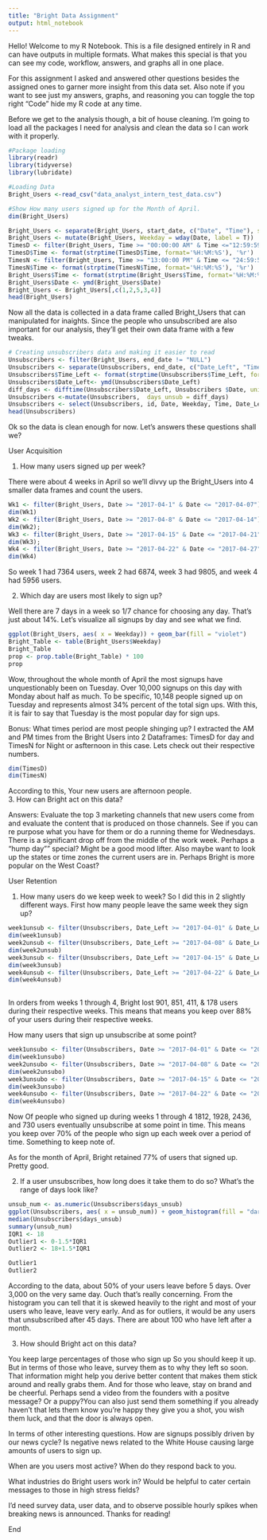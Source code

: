 ```yaml
---
title: "Bright Data Assignment"
output: html_notebook
---
```


Hello! Welcome to my R Notebook. This is a file designed entirely in R and can have outputs in multiple formats. What makes this special is that you can see my code, workflow, answers, and graphs all in one place.

For this assignment I asked and answered other questions besides the assigned ones to garner more insight from this data set. Also note if you want to see just my answers, graphs, and reasoning you can toggle the top right "Code"  hide my R code at any time.

Before we get to the analysis though, a bit of house cleaning. I'm going to load all the packages I need for analysis and clean the data so I can work with it properly.  





```r
#Package loading
library(readr)
library(tidyverse)
library(lubridate)

#Loading Data
Bright_Users <-read_csv("data_analyst_intern_test_data.csv")

#Show How many users signed up for the Month of April.
dim(Bright_Users)

Bright_Users <- separate(Bright_Users, start_date, c("Date", "Time"), sep = " " )
Bright_Users <- mutate(Bright_Users, Weekday = wday(Date, label = T))
TimesD <- filter(Bright_Users, Time >= "00:00:00 AM" & Time <="12:59:59")
TimesD$Time <- format(strptime(TimesD$Time, format='%H:%M:%S'), '%r')
TimesN <- filter(Bright_Users, Time >= "13:00:00 PM" & Time <= "24:59:59 PM")
TimesN$Time <- format(strptime(TimesN$Time, format='%H:%M:%S'), '%r')
Bright_Users$Time <- format(strptime(Bright_Users$Time, format='%H:%M:%S'), '%r')
Bright_Users$Date <- ymd(Bright_Users$Date)
Bright_Users <- Bright_Users[,c(1,2,5,3,4)]
head(Bright_Users)
```

Now all the data is collected in a data frame called Bright_Users that can manipulated for inaights. Since the people who unsubscribed are also important for our analysis, they'll get their own data frame with a few tweaks. 

```r
# Creating unsubscribers data and making it easier to read
Unsubscribers <- filter(Bright_Users, end_date != "NULL")
Unsubscribers <- separate(Unsubscribers, end_date, c("Date_Left", "Time_Left"), sep = " ")
Unsubscribers$Time_Left <- format(strptime(Unsubscribers$Time_Left, format='%H:%M:%S'), '%r')
Unsubscribers$Date_Left<- ymd(Unsubscribers$Date_Left)
diff_days <- difftime(Unsubscribers$Date_Left, Unsubscribers $Date, units = c('days'))
Unsubscribers <-mutate(Unsubscribers,  days_unsub = diff_days)
Unsubscribers <- select(Unsubscribers, id, Date, Weekday, Time, Date_Left, days_unsub)
head(Unsubscribers)

```

Ok so the data is clean enough for now. Let's answers these questions shall we?

User Acquisition

1. How many users signed up per week?

There were about 4 weeks in April so we'll divvy up the Bright_Users into 4 smaller data frames and count the users.

```r
Wk1 <- filter(Bright_Users, Date >= "2017-04-1" & Date <= "2017-04-07") 
dim(Wk1)
Wk2 <- filter(Bright_Users, Date >= "2017-04-8" & Date <= "2017-04-14") 
dim(Wk2);
Wk3 <- filter(Bright_Users, Date >= "2017-04-15" & Date <= "2017-04-21")
dim(Wk3);
Wk4 <- filter(Bright_Users, Date >= "2017-04-22" & Date <= "2017-04-27")
dim(Wk4)
```

So week 1 had 7364 users, week 2 had 6874, week 3 had 9805, and week 4 had 5956 users.

2. Which day are users most likely to sign up?

Well there are 7 days in a week so 1/7 chance for choosing any day. That's just about 14%.  Let's visualize all signups by day and see what we find.
```r
ggplot(Bright_Users, aes( x = Weekday)) + geom_bar(fill = "violet") 
Bright_Table <- table(Bright_Users$Weekday)
Bright_Table
prop <- prop.table(Bright_Table) * 100
prop
```

Wow, throughout the whole month of April the most signups have unquestionably been on Tuesday. Over 10,000 signups on this day with Monday about half as much. To be specific, 10,148 people signed up on Tuesday and represents almost 34% percent of the total sign ups. With this, it is fair to say that Tuesday is the most popular day for sign ups.

Bonus: What times period are most people shinging up?
I extracted the AM and PM times from the Bright Users into 2 Dataframes: TimesD for day and TimesN for Night or  asfternoon in this case. Lets check out their respective numbers.

```r
dim(TimesD)
dim(TimesN)
```

 According to this, Your new users are afternoon people.  
3. How can Bright act on this data?

Answers: Evaluate the top 3 marketing channels that new users come from and evaluate the content that is produced on those channels. See if you can re purpose what you have for them or do a running theme for Wednesdays. There is a significant drop off from the middle of the work week. Perhaps a "hump day"" special? Might be a good mood lifter. Also maybe want to look up the states or time zones the current users are in. Perhaps Bright is more popular on the West Coast?

User Retention

1. How many users do we keep week to week?
So I did this in 2 slightly different ways. First how many people leave the same week they sign up?

```r
week1unsub <- filter(Unsubscribers, Date_Left >= "2017-04-01" & Date_Left <= "2017-04-07")
dim(week1unsub)
week2unsub <- filter(Unsubscribers, Date_Left >= "2017-04-08" & Date_Left <= "2017-04-14")
dim(week2unsub)
week3unsub <- filter(Unsubscribers, Date_Left >= "2017-04-15" & Date_Left <= "2017-04-21")
dim(week3unsub)
week4unsub <- filter(Unsubscribers, Date_Left >= "2017-04-22" & Date_Left <= "2017-04-27")
dim(week4unsub)  
  
```

In orders from weeks 1 through 4, Bright lost 901, 851, 411, & 178 users during their respective weeks. This means that means you keep over 88% of your users during their respective weeks. 

How many users that sign up unsubscribe at some point?
```r
week1unsubo <- filter(Unsubscribers, Date >= "2017-04-01" & Date <= "2017-04-7")
dim(week1unsubo)
week2unsubo <- filter(Unsubscribers, Date >= "2017-04-08" & Date <= "2017-04-14")
dim(week2unsubo)
week3unsubo <- filter(Unsubscribers, Date >= "2017-04-15" & Date <= "2017-04-21")
dim(week3unsubo)
week4unsubo <- filter(Unsubscribers, Date >= "2017-04-22" & Date <= "2017-04-27")
dim(week4unsubo)
```
Now Of people who signed up during weeks 1 through 4 1812, 1928, 2436, and 730 users eventually unsubscribe at some point in time. This means you keep over 70% of the people who sign up each week over a period of time. Something to keep note of.

As for the month of April, Bright retained 77%  of users that signed up. Pretty good.



2. If a user unsubscribes, how long does it take them to do so? 
 What's the range of days look like?
```r

unsub_num <- as.numeric(Unsubscribers$days_unsub)
ggplot(Unsubscribers, aes( x = unsub_num)) + geom_histogram(fill = "dark blue") 
median(Unsubscribers$days_unsub)
summary(unsub_num)
IQR1 <- 18
Outlier1 <- 0-1.5*IQR1
Outlier2 <- 18+1.5*IQR1

Outlier1
Outlier2

```



According to the data, about 50% of your users leave before 5 days. Over 3,000 on the very same day. Ouch  that's really concerning. From the histogram you can tell that it is skewed heavily to the right and most of your users who leave, leave very early. And as for outliers, it would be any users that unsubscribed after 45 days. There are about 100 who have left after a month.

3. How should Bright act on this data?

You keep large percentages of those who sign up So you should keep it up. But in terms of those who leave, survey them as to why they left so soon.  That information might help you derive better content that makes them stick around and really grabs them. And for those who leave, stay on brand and be cheerful. Perhaps send a video from the founders with a positve message? Or a puppy?You can also just send them something if you already haven't that lets them know you're happy they give you a shot, you wish them luck, and that the door is always open.

In terms of other interesting questions. How are signups possibly driven by our news cycle? Is negative news related to the White House causing large amounts of users to sign up. 

When are you users most active? When do they respond back to you.

What industries do Bright users work in? Would be helpful to cater certain messages to those in high stress fields?

I'd need survey data, user data, and to observe possible hourly spikes when breaking  news is announced. Thanks for reading!  

End

